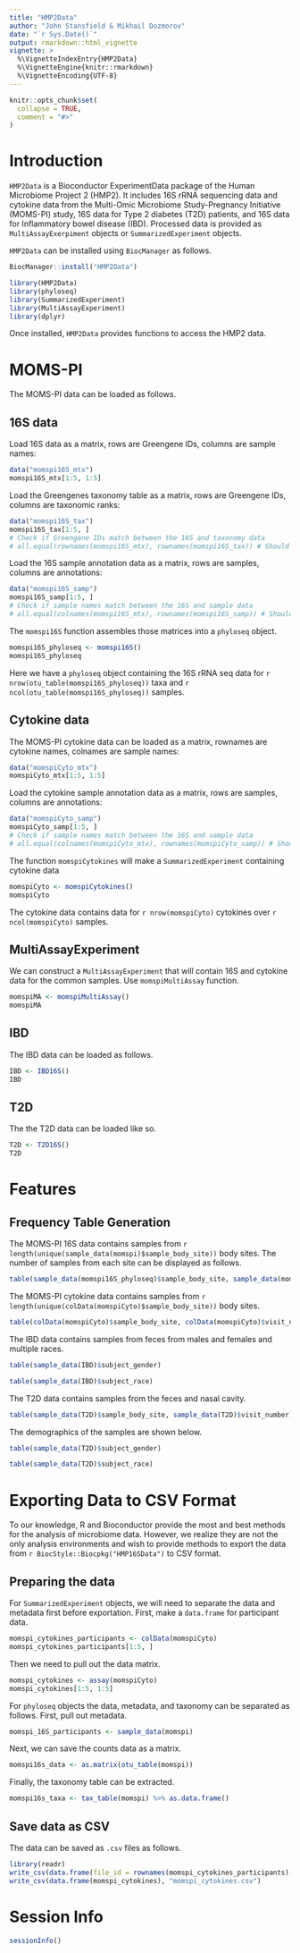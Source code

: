 ---
title: "HMP2Data"
author: "John Stansfield & Mikhail Dozmorov"
date: "`r Sys.Date()`"
output: rmarkdown::html_vignette
vignette: >
  %\VignetteIndexEntry{HMP2Data}
  %\VignetteEngine{knitr::rmarkdown}
  %\VignetteEncoding{UTF-8}
---

```{r setup, include = FALSE}
knitr::opts_chunk$set(
  collapse = TRUE,
  comment = "#>"
)
```


# Introduction

`HMP2Data` is a Bioconductor ExperimentData package of the Human Microbiome Project 2 (HMP2). It includes 16S rRNA sequencing data and cytokine data from the Multi-Omic Microbiome Study-Pregnancy Initiative (MOMS-PI) study, 16S data for Type 2 diabetes (T2D) patients, and 16S data for Inflammatory bowel disease (IBD). Processed data is provided as `MultiAssayExerpiment` objects or `SummarizedExperiment` objects. 

`HMP2Data` can be installed using `BiocManager` as follows.

```{r, eval = FALSE}
BiocManager::install("HMP2Data")
```

```{r}
library(HMP2Data)
library(phyloseq)
library(SummarizedExperiment)
library(MultiAssayExperiment)
library(dplyr)
```

Once installed, `HMP2Data` provides functions to access the HMP2 data. 

# MOMS-PI

The MOMS-PI data can be loaded as follows.

## 16S data

Load 16S data as a matrix, rows are Greengene IDs, columns are sample names:

```{r}
data("momspi16S_mtx")
momspi16S_mtx[1:5, 1:5]
```

Load the Greengenes taxonomy table as a matrix, rows are Greengene IDs, columns are taxonomic ranks:

```{r}
data("momspi16S_tax")
momspi16S_tax[1:5, ]
# Check if Greengene IDs match between the 16S and taxonomy data
# all.equal(rownames(momspi16S_mtx), rownames(momspi16S_tax)) # Should be TRUE
```

Load the 16S sample annotation data as a matrix, rows are samples, columns are annotations:

```{r}
data("momspi16S_samp")
momspi16S_samp[1:5, ]
# Check if sample names match between the 16S and sample data
# all.equal(colnames(momspi16S_mtx), rownames(momspi16S_samp)) # Should be TRUE
```

The `momspi16S` function assembles those matrices into a `phyloseq` object.

```{r, message=FALSE}
momspi16S_phyloseq <- momspi16S()
momspi16S_phyloseq
```

Here we have a `phyloseq` object containing the 16S rRNA seq data for `r nrow(otu_table(momspi16S_phyloseq))` taxa and `r ncol(otu_table(momspi16S_phyloseq))` samples. 

## Cytokine data

The MOMS-PI cytokine data can be loaded as a matrix, rownames are cytokine names, colnames are sample names:

```{r}
data("momspiCyto_mtx")
momspiCyto_mtx[1:5, 1:5]
```

Load the cytokine sample annotation data as a matrix, rows are samples, columns are annotations:

```{r}
data("momspiCyto_samp")
momspiCyto_samp[1:5, ]
# Check if sample names match between the 16S and sample data
# all.equal(colnames(momspiCyto_mtx), rownames(momspiCyto_samp)) # Should be TRUE
```

The function `momspiCytokines` will make a `SummarizedExperiment` containing cytokine data

```{r}
momspiCyto <- momspiCytokines()
momspiCyto
```

The cytokine data contains data for `r nrow(momspiCyto)` cytokines over `r ncol(momspiCyto)` samples.

## MultiAssayExperiment

We can construct a `MultiAssayExperiment` that will contain 16S and cytokine data for the common samples. Use `momspiMultiAssay` function.

```{r}
momspiMA <- momspiMultiAssay()
momspiMA
```


## IBD

The IBD data can be loaded as follows.

```{r}
IBD <- IBD16S()
IBD
```

## T2D

The the T2D data can be loaded like so.

```{r}
T2D <- T2D16S()
T2D
```


# Features

## Frequency Table Generation

The MOMS-PI 16S data contains samples from `r length(unique(sample_data(momspi)$sample_body_site))` body sites. The number of samples from each site can be displayed as follows.

```{r}
table(sample_data(momspi16S_phyloseq)$sample_body_site, sample_data(momspi16S_phyloseq)$visit_number) %>% t()
```


The MOMS-PI cytokine data contains samples from `r length(unique(colData(momspiCyto)$sample_body_site))` body sites.

```{r}
table(colData(momspiCyto)$sample_body_site, colData(momspiCyto)$visit_number) %>% t()
```

The IBD data contains samples from feces from males and females and multiple races.

```{r}
table(sample_data(IBD)$subject_gender)

table(sample_data(IBD)$subject_race)
```

The T2D data contains samples from the feces and nasal cavity.

```{r}
table(sample_data(T2D)$sample_body_site, sample_data(T2D)$visit_number) %>% t()
```

The demographics of the samples are shown below.

```{r}
table(sample_data(T2D)$subject_gender)

table(sample_data(T2D)$subject_race)
```



# Exporting Data to CSV Format

To our knowledge, R and Bioconductor provide the most and best methods for the
analysis of microbiome data. However, we realize they are not the only analysis
environments and wish to provide methods to export the data from
`r BiocStyle::Biocpkg("HMP16SData")` to CSV format. 


## Preparing the data

For `SummarizedExperiment` objects, we will need to separate the data and metadata first before exportation. First, make a `data.frame` for participant data.

```{r}
momspi_cytokines_participants <- colData(momspiCyto)
momspi_cytokines_participants[1:5, ]
```

Then we need to pull out the data matrix.

```{r}
momspi_cytokines <- assay(momspiCyto)
momspi_cytokines[1:5, 1:5]
```

For `phyloseq` objects the data, metadata, and taxonomy can be separated as follows. First, pull out metadata.

```{r}
momspi_16S_participants <- sample_data(momspi)
```

Next, we can save the counts data as a matrix.

```{r}
momspi16s_data <- as.matrix(otu_table(momspi))
```

Finally, the taxonomy table can be extracted.

```{r}
momspi16s_taxa <- tax_table(momspi) %>% as.data.frame()
```

## Save data as CSV

The data can be saved as `.csv` files as follows.

```{r, eval = FALSE}
library(readr)
write_csv(data.frame(file_id = rownames(momspi_cytokines_participants), momspi_cytokines_participants), "momspi_cytokines_participants.csv")
write_csv(data.frame(momspi_cytokines), "momspi_cytokines.csv")
```


# Session Info

```{r}
sessionInfo()
```

